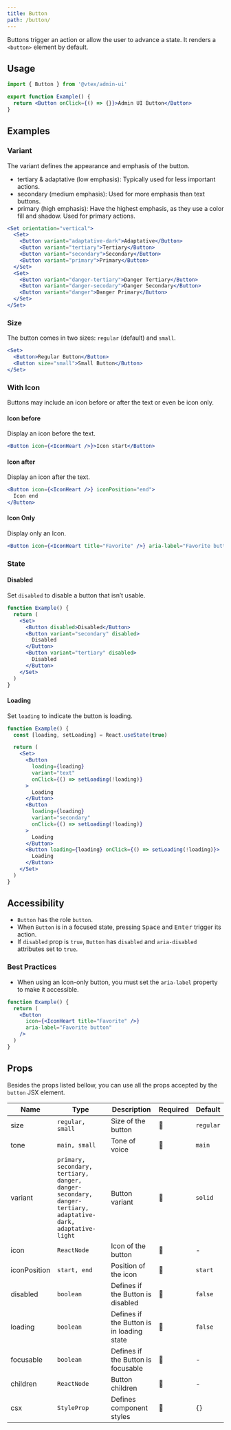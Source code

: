 ```yaml
---
title: Button
path: /button/
---
```



<PageHeader title="Button"/>

Buttons trigger an action or allow the user to advance a state. It renders a `<button>` element by default.

## Usage

```jsx isStatic
import { Button } from '@vtex/admin-ui'

export function Example() {
  return <Button onClick={() => {}}>Admin UI Button</Button>
}
```

## Examples

### Variant

The variant defines the appearance and emphasis of the button.

- tertiary & adaptative (low emphasis): Typically used for less important actions.
- secondary (medium emphasis): Used for more emphasis than text buttons.
- primary (high emphasis): Have the highest emphasis, as they use a color fill and shadow. Used for primary actions.

```jsx live
<Set orientation="vertical">
  <Set>
    <Button variant="adaptative-dark">Adaptative</Button>
    <Button variant="tertiary">Tertiary</Button>
    <Button variant="secondary">Secondary</Button>
    <Button variant="primary">Primary</Button>
  </Set>
  <Set>
    <Button variant="danger-tertiary">Danger Tertiary</Button>
    <Button variant="danger-secodary">Danger Secondary</Button>
    <Button variant="danger">Danger Primary</Button>
  </Set>
</Set>
```

### Size

The button comes in two sizes: `regular` (default) and `small`.

```jsx live
<Set>
  <Button>Regular Button</Button>
  <Button size="small">Small Button</Button>
</Set>
```

### With Icon

Buttons may include an icon before or after the text or even be icon only.

#### Icon before

Display an icon before the text.

```jsx live
<Button icon={<IconHeart />}>Icon start</Button>
```

#### Icon after

Display an icon after the text.

```jsx live
<Button icon={<IconHeart />} iconPosition="end">
  Icon end
</Button>
```

#### Icon Only

Display only an Icon.

```jsx live
<Button icon={<IconHeart title="Favorite" />} aria-label="Favorite button" />
```

### State

#### Disabled

Set `disabled` to disable a button that isn’t usable.

```jsx live
function Example() {
  return (
    <Set>
      <Button disabled>Disabled</Button>
      <Button variant="secondary" disabled>
        Disabled
      </Button>
      <Button variant="tertiary" disabled>
        Disabled
      </Button>
    </Set>
  )
}
```

#### Loading

Set `loading` to indicate the button is loading.

```jsx live
function Example() {
  const [loading, setLoading] = React.useState(true)

  return (
    <Set>
      <Button
        loading={loading}
        variant="text"
        onClick={() => setLoading(!loading)}
      >
        Loading
      </Button>
      <Button
        loading={loading}
        variant="secondary"
        onClick={() => setLoading(!loading)}
      >
        Loading
      </Button>
      <Button loading={loading} onClick={() => setLoading(!loading)}>
        Loading
      </Button>
    </Set>
  )
}
```

## Accessibility

- `Button` has the role `button`.
- When `Button` is in a focused state, pressing <kbd>Space</kbd> and <kbd>Enter</kbd> trigger its action.
- If `disabled` prop is `true`, `Button` has `disabled` and `aria-disabled` attributes set to `true`.

### Best Practices

- When using an Icon-only button, you must set the `aria-label` property to make it accessible.

```jsx isStatic
function Example() {
  return (
    <Button
      icon={<IconHeart title="Favorite" />}
      aria-label="Favorite button"
    />
  )
}
```

## Props

Besides the props listed bellow, you can use all the props accepted by the `button` JSX element.

| Name         | Type                                                                                                         | Description                               | Required | Default   |
| ------------ | ------------------------------------------------------------------------------------------------------------ | ----------------------------------------- | -------- | --------- |
| size         | `regular, small`                                                                                             | Size of the button                        | 🚫       | `regular` |
| tone         | `main, small`                                                                                                | Tone of voice                             | 🚫       | `main`    |
| variant      | `primary, secondary, tertiary, danger, danger-secondary, danger-tertiary, adaptative-dark, adaptative-light` | Button variant                            | 🚫       | `solid`   |
| icon         | `ReactNode`                                                                                                  | Icon of the button                        | 🚫       | -         |
| iconPosition | `start, end`                                                                                                 | Position of the icon                      | 🚫       | `start`   |
| disabled     | `boolean`                                                                                                    | Defines if the Button is disabled         | 🚫       | `false`   |
| loading      | `boolean`                                                                                                    | Defines if the Button is in loading state | 🚫       | `false`   |
| focusable    | `boolean`                                                                                                    | Defines if the Button is focusable        | 🚫       | -         |
| children     | `ReactNode`                                                                                                  | Button children                           | 🚫       | -         |
| csx          | `StyleProp`                                                                                                  | Defines component styles                  | 🚫       | `{}`      |
